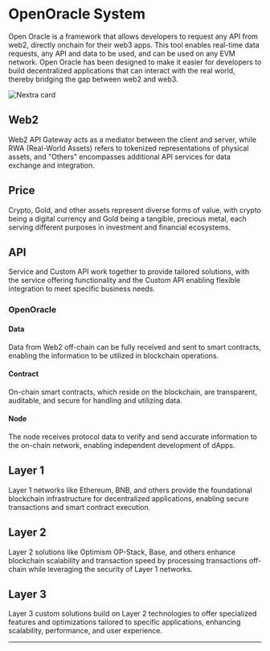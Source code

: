 # OpenOracle System
Open Oracle is a framework that allows developers to request any API from web2, directly onchain for their web3 apps. This tool enables real-time data requests, any API and data to be used, and can be used on any EVM network. Open Oracle has been designed to make it easier for developers to build decentralized applications that can interact with the real world, thereby bridging the gap between web2 and web3.

![Nextra card](https://raw.githubusercontent.com/nidz-the-fact/open-oracle/refs/heads/main/oo-system.png)

## Web2
Web2 API Gateway acts as a mediator between the client and server, while RWA (Real-World Assets) refers to tokenized representations of physical assets, and "Others" encompasses additional API services for data exchange and integration.

## Price
Crypto, Gold, and other assets represent diverse forms of value, with crypto being a digital currency and Gold being a tangible, precious metal, each serving different purposes in investment and financial ecosystems.

## API
Service and Custom API work together to provide tailored solutions, with the service offering functionality and the Custom API enabling flexible integration to meet specific business needs.


### OpenOracle
#### Data
Data from Web2 off-chain can be fully received and sent to smart contracts, enabling the information to be utilized in blockchain operations.

#### Contract
On-chain smart contracts, which reside on the blockchain, are transparent, auditable, and secure for handling and utilizing data.

#### Node
The node receives protocol data to verify and send accurate information to the on-chain network, enabling independent development of dApps.


## Layer 1
Layer 1 networks like Ethereum, BNB, and others provide the foundational blockchain infrastructure for decentralized applications, enabling secure transactions and smart contract execution.

## Layer 2
Layer 2 solutions like Optimism OP-Stack, Base, and others enhance blockchain scalability and transaction speed by processing transactions off-chain while leveraging the security of Layer 1 networks.

## Layer 3
Layer 3 custom solutions build on Layer 2 technologies to offer specialized features and optimizations tailored to specific applications, enhancing scalability, performance, and user experience.

---
